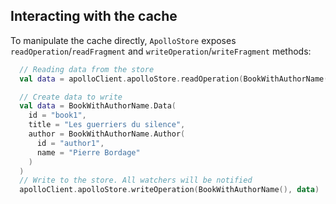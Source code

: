 

## Interacting with the cache

To manipulate the cache directly, `ApolloStore` exposes `readOperation`/`readFragment` and `writeOperation`/`writeFragment` methods:

```kotlin
  // Reading data from the store
  val data = apolloClient.apolloStore.readOperation(BookWithAuthorName())

  // Create data to write
  val data = BookWithAuthorName.Data(
    id = "book1",
    title = "Les guerriers du silence",
    author = BookWithAuthorName.Author(
      id = "author1",
      name = "Pierre Bordage"
    )
  )
  // Write to the store. All watchers will be notified
  apolloClient.apolloStore.writeOperation(BookWithAuthorName(), data)
```